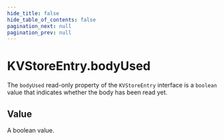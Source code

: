 ```yaml
---
hide_title: false
hide_table_of_contents: false
pagination_next: null
pagination_prev: null
---
```


# KVStoreEntry.bodyUsed

The `bodyUsed` read-only property of the `KVStoreEntry` interface is a `boolean` value that indicates whether the body has been read yet.

## Value

A boolean value.
